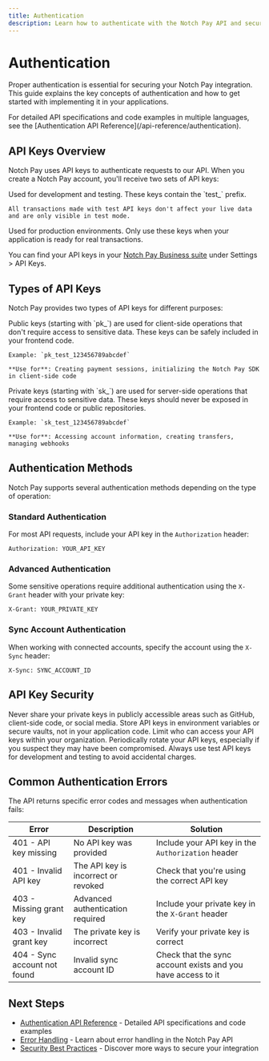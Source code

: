 ```yaml
---
title: Authentication
description: Learn how to authenticate with the Notch Pay API and secure your integration
---
```


# Authentication

Proper authentication is essential for securing your Notch Pay integration. This guide explains the key concepts of authentication and how to get started with implementing it in your applications.

<Callout type="info">
  For detailed API specifications and code examples in multiple languages, see the [Authentication API Reference](/api-reference/authentication).
</Callout>

## API Keys Overview

Notch Pay uses API keys to authenticate requests to our API. When you create a Notch Pay account, you'll receive two sets of API keys:

<CardGroup cols={2}>
  <Card title="Test API Keys" icon="vial" color="#16A34A">
    Used for development and testing. These keys contain the `test_` prefix.
    
    All transactions made with test API keys don't affect your live data and are only visible in test mode.
  </Card>
  
  <Card title="Live API Keys" icon="rocket" color="#16A34A">
    Used for production environments. Only use these keys when your application is ready for real transactions.
  </Card>
</CardGroup>

You can find your API keys in your [Notch Pay Business suite](https://business.notchpay.co) under Settings > API Keys.

## Types of API Keys

Notch Pay provides two types of API keys for different purposes:

<Tabs>
  <Tab title="Public Keys">
    Public keys (starting with `pk_`) are used for client-side operations that don't require access to sensitive data. These keys can be safely included in your frontend code.
    
    Example: `pk_test_123456789abcdef`
    
    **Use for**: Creating payment sessions, initializing the Notch Pay SDK in client-side code
  </Tab>
  
  <Tab title="Private Keys">
    Private keys (starting with `sk_`) are used for server-side operations that require access to sensitive data. These keys should never be exposed in your frontend code or public repositories.
    
    Example: `sk_test_123456789abcdef`
    
    **Use for**: Accessing account information, creating transfers, managing webhooks
  </Tab>
</Tabs>

## Authentication Methods

Notch Pay supports several authentication methods depending on the type of operation:

### Standard Authentication

For most API requests, include your API key in the `Authorization` header:

```
Authorization: YOUR_API_KEY
```

### Advanced Authentication

Some sensitive operations require additional authentication using the `X-Grant` header with your private key:

```
X-Grant: YOUR_PRIVATE_KEY
```

### Sync Account Authentication

When working with connected accounts, specify the account using the `X-Sync` header:

```
X-Sync: SYNC_ACCOUNT_ID
```

## API Key Security

<Steps>
  <Step title="Keep Keys Secure">
    Never share your private keys in publicly accessible areas such as GitHub, client-side code, or social media.
  </Step>
  
  <Step title="Use Environment Variables">
    Store API keys in environment variables or secure vaults, not in your application code.
  </Step>
  
  <Step title="Implement Access Controls">
    Limit who can access your API keys within your organization.
  </Step>
  
  <Step title="Rotate Keys Regularly">
    Periodically rotate your API keys, especially if you suspect they may have been compromised.
  </Step>
  
  <Step title="Use Test Keys for Development">
    Always use test API keys for development and testing to avoid accidental charges.
  </Step>
</Steps>

## Common Authentication Errors

The API returns specific error codes and messages when authentication fails:

| Error | Description | Solution |
|-------|-------------|----------|
| 401 - API key missing | No API key was provided | Include your API key in the `Authorization` header |
| 401 - Invalid API key | The API key is incorrect or revoked | Check that you're using the correct API key |
| 403 - Missing grant key | Advanced authentication required | Include your private key in the `X-Grant` header |
| 403 - Invalid grant key | The private key is incorrect | Verify your private key is correct |
| 404 - Sync account not found | Invalid sync account ID | Check that the sync account exists and you have access to it |

## Next Steps

- [Authentication API Reference](/api-reference/authentication) - Detailed API specifications and code examples
- [Error Handling](/get-started/errors) - Learn about error handling in the Notch Pay API
- [Security Best Practices](/security/best-practices) - Discover more ways to secure your integration